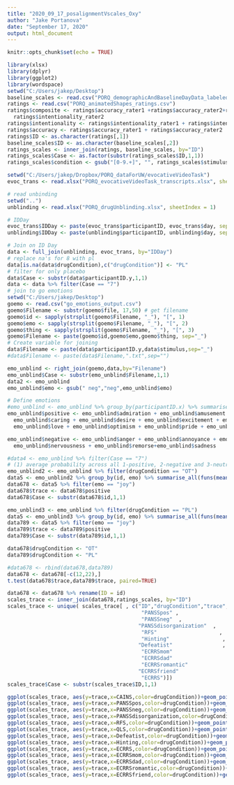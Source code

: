 ---
title: "2020_09_17_posalignmentVscales_Oxy"
author: "Jake Portanova"
date: "September 17, 2020"
output: html_document
---


```{r setup, include=FALSE}
knitr::opts_chunk$set(echo = TRUE)

library(xlsx)
library(dplyr)
library(ggplot2)
library(wordspace)
setwd("C:/Users/jakep/Desktop")
baseline_scales <- read.csv("PORQ_demographicAndBaselineDayData_labeled_scales.csv")
ratings <- read.csv("PORQ_animatedShapes_ratings.csv")
ratings$composite <- ratings$accuracy_rater1 +ratings$accuracy_rater2+ratings$intentionality_rater1+
  ratings$intentionality_rater2
ratings$intentionality <- ratings$intentionality_rater1 + ratings$intentionality_rater2
ratings$accuracy <- ratings$accuracy_rater1 + ratings$accuracy_rater2
ratings$ID <- as.character(ratings[,1])
baseline_scales$ID <- as.character(baseline_scales[,2])
ratings_scales <- inner_join(ratings, baseline_scales, by="ID")
ratings_scales$Case <- as.factor(substr(ratings_scales$ID,1,1))
ratings_scales$condition <- gsub("[0-9.+]", "", ratings_scales$stimulus)

setwd("C:/Users/jakep/Dropbox/PORQ_dataForUW/evocativeVideoTask")
evoc_trans <- read.xlsx("PORQ_evocativeVideoTask_transcripts.xlsx", sheetIndex = 1)

# read unbinding
setwd("..")
unblinding <- read.xlsx("PORQ_drugUnblinding.xlsx", sheetIndex = 1)

# IDDay
evoc_trans$IDDay <- paste(evoc_trans$participantID, evoc_trans$day, sep="_")
unblinding$IDDay <- paste(unblinding$participantID, unblinding$day, sep="_")

# Join on ID Day
data <- full_join(unblinding, evoc_trans, by="IDDay")
# replace na's for 8 with pl
data[is.na(data$drugCondition),c("drugCondition")] <- "PL"
# filter for only placebo
data$Case <- substr(data$participantID.y,1,1)
data <- data %>% filter(Case == "7")
# join to go emotions
setwd("C:/Users/jakep/Desktop")
goemo <- read.csv("go_emotions_output.csv")
goemo$Filename <- substr(goemo$file, 17,50) # get filename
goemo$id <- sapply(strsplit(goemo$Filename, "_"), "[", 1)
goemo$emo <- sapply(strsplit(goemo$Filename, "_"), "[", 2)
goemo$thing <- sapply(strsplit(goemo$Filename, "_"), "[", 3)
goemo$Filename <- paste(goemo$id,goemo$emo,goemo$thing, sep="_")
# Create variable for joining
data$Filename <- paste(data$participantID.y,data$stimulus,sep="_")
#data$Filename <- paste(data$Filename,".txt",sep="")

emo_unblind <- right_join(goemo,data,by="Filename")
emo_unblind$Case <- substr(emo_unblind$Filename,1,1)
data2 <- emo_unblind
emo_unblind$emo <- gsub(" neg","neg",emo_unblind$emo)

# Define emotions
#emo_unblind <- emo_unblind %>% group_by(participantID.x) %>% summarise_all(funs(mean))
emo_unblind$positive <- emo_unblind$admiration + emo_unblind$amusement + emo_unblind$approval+
  emo_unblind$caring + emo_unblind$desire + emo_unblind$excitement + emo_unblind$gratitude + emo_unblind$joy +
  emo_unblind$love + emo_unblind$optimism + emo_unblind$pride + emo_unblind$relief

emo_unblind$negative <- emo_unblind$anger + emo_unblind$annoyance + emo_unblind$disappointment +         emo_unblind$disapproval+emo_unblind$disgust+emo_unblind$embarrassment+emo_unblind$fear+emo_unblind$grief+
  emo_unblind$nervousness + emo_unblind$remorse+emo_unblind$sadness

#data4 <- emo_unblind %>% filter(Case == "7")
# (1) average probability across all 1-positive, 2-negative and 3-neutral emotions
emo_unblind2 <- emo_unblind %>% filter(drugCondition == "OT")
data5 <- emo_unblind2 %>% group_by(id, emo) %>% summarise_all(funs(mean(., na.rm = TRUE)))
data678 <- data5 %>% filter(emo == "joy")
data678$trace <- data678$positive
data678$Case <- substr(data678$id,1,1)

emo_unblind3 <- emo_unblind %>% filter(drugCondition == "PL")
data5 <- emo_unblind3 %>% group_by(id, emo) %>% summarise_all(funs(mean(., na.rm = TRUE)))
data789 <- data5 %>% filter(emo == "joy")
data789$trace <- data789$positive
data789$Case <- substr(data789$id,1,1)

data678$drugCondition <- "OT"
data789$drugCondition <- "PL"

#data678 <- rbind(data678,data789)
data678 <- data678[-c(12,22),]
t.test(data678$trace,data789$trace, paired=TRUE)

data678 <- data678 %>% rename(ID = id)
scales_trace <- inner_join(data678,ratings_scales, by="ID")
scales_trace <- unique( scales_trace[ , c("ID","drugCondition","trace","QLS","AMNART","CAINS",                                                                                             
                                           "PANSSpos" ,                                                                                         
                                           "PANSSneg"  ,                                                                                        
                                          "PANSSdisorganization"  ,                                                                            
                                           "RFS"                    ,                                                                           
                                           "Hinting"                 ,                                                                          
                                          "Defeatist"                ,                                                                         
                                           "ECRRSmom"                  ,                                                                        
                                           "ECRRSdad"                   ,                                                                       
                                           "ECRRSromantic"               ,                                                                      
                                          "ECRRSfriend"                  ,                                                                     
                                           "ECRRS")]) 
scales_trace$Case <- substr(scales_trace$ID,1,1)
```
```{r plots, echo=FALSE,warning=FALSE}
ggplot(scales_trace, aes(y=trace,x=CAINS,color=drugCondition))+geom_point()+geom_smooth(method=lm)
ggplot(scales_trace, aes(y=trace,x=PANSSpos,color=drugCondition))+geom_point()+geom_smooth(method=lm)
ggplot(scales_trace, aes(y=trace,x=PANSSneg,color=drugCondition))+geom_point()+geom_smooth(method=lm)
ggplot(scales_trace, aes(y=trace,x=PANSSdisorganization,color=drugCondition))+geom_point()+geom_smooth(method=lm)
ggplot(scales_trace, aes(y=trace,x=RFS,color=drugCondition))+geom_point()+geom_smooth(method=lm)
ggplot(scales_trace, aes(y=trace,x=QLS,color=drugCondition))+geom_point()+geom_smooth(method=lm)
ggplot(scales_trace, aes(y=trace,x=Defeatist,color=drugCondition))+geom_point()+geom_smooth(method=lm)
ggplot(scales_trace, aes(y=trace,x=Hinting,color=drugCondition))+geom_point()+geom_smooth(method=lm)
ggplot(scales_trace, aes(y=trace,x=ECRRS,color=drugCondition))+geom_point()+geom_smooth(method=lm)
ggplot(scales_trace, aes(y=trace,x=ECRRSmom,color=drugCondition))+geom_point()+geom_smooth(method=lm)
ggplot(scales_trace, aes(y=trace,x=ECRRSdad,color=drugCondition))+geom_point()+geom_smooth(method=lm)
ggplot(scales_trace, aes(y=trace,x=ECRRSromantic,color=drugCondition))+geom_point()+geom_smooth(method=lm)
ggplot(scales_trace, aes(y=trace,x=ECRRSfriend,color=drugCondition))+geom_point()+geom_smooth(method=lm)
```


